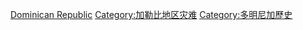 [[Category:北美洲各国灾难|Dominican Republic]]
[[Category:加勒比地区灾难|Category:加勒比地区灾难]]
[[Category:多明尼加歷史|Category:多明尼加歷史]]